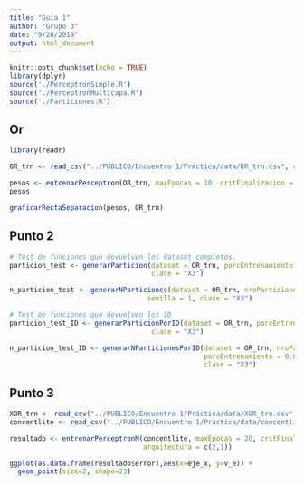 ```yaml
---
title: "Guia 1"
author: "Grupo 3"
date: "9/28/2019"
output: html_document
---
```


```r
knitr::opts_chunk$set(echo = TRUE)
library(dplyr)
source('./PerceptronSimple.R')
source('./PerceptronMulticapa.R')
source('./Particiones.R')
```


## Or
```r

library(readr)

OR_trn <- read_csv("../PUBLICO/Encuentro 1/Práctica/data/OR_trn.csv", col_names = FALSE)

pesos <- entrenarPerceptron(OR_trn, maxEpocas = 10, critFinalizacion = 0.8)
pesos
```

```r
graficarRectaSeparacion(pesos, OR_trn)
```


## Punto 2

```r

# Test de funciones que devuelven los dataset completos.
particion_test <- generarParticion(dataset = OR_trn, porcEntrenamiento = 0.7, semilla = 1, 
                                   clase = "X3")

n_particion_test <- generarNParticiones(dataset = OR_trn, nroParticiones = 4, porcEntrenamiento = 0.75, 
                                  semilla = 1, clase = "X3")

# Test de funciones que devuelven los ID
particion_test_ID <- generarParticionPorID(dataset = OR_trn, porcEntrenamiento = 0.7, semilla = 1, 
                                   clase = "X3")

n_particion_test_ID <- generarNParticionesPorID(dataset = OR_trn, nroParticiones = 5, 
                                                porcEntrenamiento = 0.8, semilla = 1, 
                                                clase = "X3")

```






## Punto 3



```r

XOR_trn <- read_csv("../PUBLICO/Encuentro 1/Práctica/data/XOR_trn.csv", col_names = FALSE)
concentlite <- read_csv("../PUBLICO/Encuentro 1/Práctica/data/concentlite.csv", col_names = FALSE)

resultado <- entrenarPerceptronM(concentlite, maxEpocas = 20, critFinalizacion = 0.8, 
                                 arquitectura = c(2,1))


```

```r

ggplot(as.data.frame(resultado$error),aes(x=eje_x, y=v_e)) + 
  geom_point(size=2, shape=23) 

```

